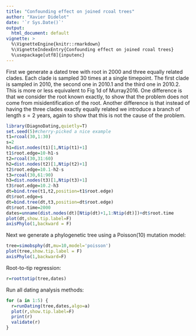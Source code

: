 ```yaml
---
title: "Confounding effect on joined rcoal trees"
author: "Xavier Didelot"
date: '`r Sys.Date()`'
output:
  html_document: default
vignette: >
  %\VignetteEngine{knitr::rmarkdown}
  %\VignetteIndexEntry{Confounding effect on joined rcoal trees}
  %\usepackage[utf8]{inputenc}
---
```


First we generate a dated tree with root in 2000 and three equally related clades.
Each clade is sampled 30 times at a single timepoint. 
The first clade is sampled in 2010, the second one in 2010.1 and the third one in 2010.2.
This is more or less equivalent to Fig 1d of Murray2016.
One difference is that we consider the root known exactly, to show that the problem does not come from misidentification
of the root.
Another difference is that instead of having the three clades exactly equally related we introduce a branch of length 
$s=2$ years, again to show that this is not the cause of the problem.

```r
library(DiagnoDating,quietly=T)
set.seed(5)#cherry-picked a nice example
t1=rcoal(30,1:30)
s=2
h1=dist.nodes(t1)[1,Ntip(t1)+1]
t1$root.edge=10-h1-s
t2=rcoal(30,31:60)
h2=dist.nodes(t2)[1,Ntip(t2)+1]
t2$root.edge=10.1-h2-s
t3=rcoal(30,61:90)
h3=dist.nodes(t3)[1,Ntip(t3)+1]
t3$root.edge=10.2-h3
dt=bind.tree(t1,t2,position=t1$root.edge)
dt$root.edge=s
dt=bind.tree(dt,t3,position=dt$root.edge)
dt$root.time=2000
dates=unname(dist.nodes(dt)[Ntip(dt)+1,1:Ntip(dt)])+dt$root.time
plot(dt,show.tip.label=F)
axisPhylo(1,backward = F)
```

Next we generate a phylogenetic tree using a Poisson(10) mutation model:
```r
tree=simobsphy(dt,mu=10,model='poisson')
plot(tree,show.tip.label = F)
axisPhylo(1,backward=F)
```

Root-to-tip regression:
```r
r=roottotip(tree,dates)
```

Run all dating analysis methods:
```r
for (a in 1:5) {
  r=runDating(tree,dates,algo=a)
  plot(r,show.tip.label=F)
  print(r)
  validate(r)
}
```

